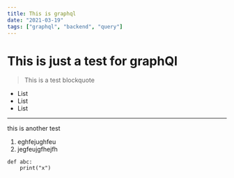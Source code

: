 ```yaml
---
title: This is graphql
date: "2021-03-19"
tags: ["graphql", "backend", "query"]
---
```


# This is just a test for graphQl

> This is a test blockquote

- List
- List
- List
---
this is another test

1. eghfejughfeu
2. jegfeujgfhejfh

```
def abc:
    print("x")
```